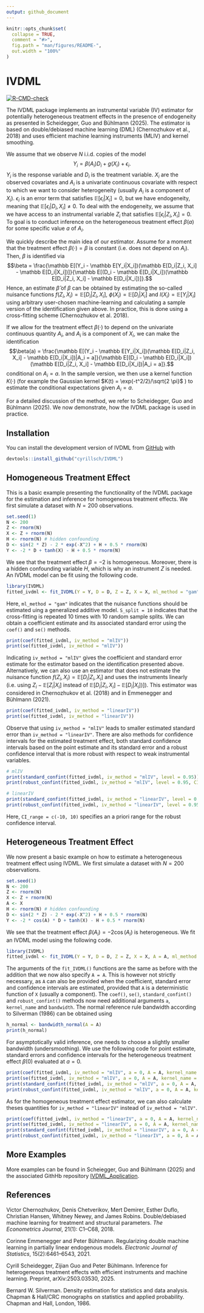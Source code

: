 ```yaml
---
output: github_document
---
```


<!-- README.md is generated from README.Rmd. Please edit that file -->

```r
knitr::opts_chunk$set(
  collapse = TRUE,
  comment = "#>",
  fig.path = "man/figures/README-",
  out.width = "100%"
)
```

# IVDML

<!-- badges: start -->
[![R-CMD-check](https://github.com/cyrillsch/IVDML/actions/workflows/R-CMD-check.yaml/badge.svg)](https://github.com/cyrillsch/IVDML/actions/workflows/R-CMD-check.yaml)
<!-- badges: end -->

The IVDML package implements an instrumental variable (IV) estimator for potentially heterogeneous treatment effects in the presence of endogeneity as presented in Scheidegger, Guo and Bühlmann (2025). The estimator is based on double/debiased machine learning (DML) (Chernozhukov et al., 2018) and uses efficient machine learning instruments (MLIV) and kernel smoothing. 

We assume that we observe $N$ i.i.d. copies of the model
$$Y_i = \beta(A_i)D_i + g(X_i) + \epsilon_i.$$
$Y_i$ is the response variable and $D_i$ is the treatment variable. $X_i$ are the observed covariates and $A_i$ is a univariate continuous covariate with respect to which we want to consider heterogeneity (usually $A_i$ is a component of $X_i$). $\epsilon_i$ is an error term that satisfies $\mathbb E[\epsilon_i|X_i] = 0$, but we have endogeneity, meaning that $\mathbb E[\epsilon_i|D_i, X_i]\neq 0$. To deal with the endogeneity, we assume that we have access to an instrumental variable $Z_i$ that satisfies $\mathbb E[\epsilon_i|Z_i, X_i] = 0$. To goal is to conduct inference on the heterogeneous treatment effect $\beta(a)$ for some specific value $a$ of $A_i$.

We quickly describe the main idea of our estimator. Assume for a moment that the treatment effect $\beta(\cdot) = \beta$ is constant (i.e. does not depend on $A_i$). Then, $\beta$ is identified via
$$\beta = \frac{\mathbb E[(Y_i - \mathbb E[Y_i|X_i])(\mathbb E[D_i|Z_i, X_i] - \mathbb E[D_i|X_i])]}{\mathbb E[(D_i - \mathbb E[D_i|X_i])(\mathbb E[D_i|Z_i, X_i] - \mathbb E[D_i|X_i])]}.$$
Hence, an estimate $\hat\beta$ of $\beta$ can be obtained by estimating the so-called nuisance functions
$f(Z_i, X_i) = \mathbb E[D_i|Z_i, X_i]$, $\phi(X_i) = \mathbb E[D_i|X_i]$ and $l(X_i) = \mathbb E[Y_i|X_i]$ using arbitrary user-chosen machine-learning and calculating a sample version of the identification given above. In practice, this is done using a cross-fitting scheme (Chernozhukov et al. 2018).

If we allow for the treatment effect $\beta(\cdot)$ to depend on the univariate continuous quantity $A_i$, and $A_i$ is a component of $X_i$, we can make the identification
$$\beta(a) = \frac{\mathbb E[(Y_i - \mathbb E[Y_i|X_i])(\mathbb E[D_i|Z_i, X_i] - \mathbb E[D_i|X_i])|A_i = a]}{\mathbb E[(D_i - \mathbb E[D_i|X_i])(\mathbb E[D_i|Z_i, X_i] - \mathbb E[D_i|X_i])|A_i = a]}.$$
conditional on $A_i = a$. In the sample version, we then use a kernel function $K(\cdot)$ (for example the Gaussian kernel $K(t) = \exp(-t^2/2)/\sqrt{2  \pi}$ ) to estimate the conditional expectations given $A_i = a$.

For a detailed discussion of the method, we refer to Scheidegger, Guo and Bühlmann (2025). We now demonstrate, how the IVDML package is used in practice.

## Installation

You can install the development version of IVDML from [GitHub](https://github.com/) with

``` r
devtools::install_github("cyrillsch/IVDML")
```

## Homogeneous Treatment Effect

This is a basic example presenting the functionality of the IVDML package for the estimation and inference for homogeneous treatment effects. We first simulate a dataset with $N = 200$ observations.

```r
set.seed(1)
N <- 200
Z <- rnorm(N)
X <- Z + rnorm(N)
H <- rnorm(N) # hidden confounding
D <- sin(2 * Z) - 2 * exp(-X^2) + H + 0.5 * rnorm(N)
Y <- -2 * D + tanh(X) - H + 0.5 * rnorm(N)
```
We see that the treatment effect $\beta = -2$ is homogeneous. Moreover, there is a hidden confounding variable $H$, which is why an instrument $Z$ is needed. An IVDML model can be fit using the following code.


```r
library(IVDML)
fitted_ivdml <- fit_IVDML(Y = Y, D = D, Z = Z, X = X, ml_method = "gam", S_split = 10)
```

Here, `ml_method = "gam"` indicates that the nuisance functions should be estimated uing a generalized additive model. `S_split = 10` indicates that the cross-fitting is repeated 10 times with 10 random sample splits. We can obtain a coefficient estimate and its associated standard error using the `coef()` and `se()` methods.

```r
print(coef(fitted_ivdml, iv_method = "mlIV"))
print(se(fitted_ivdml, iv_method = "mlIV"))
```
Indicating `iv_method = "mlIV"` gives the coefficient and standard error estimate for the estimator based on the identification presented above. Alternatively, we can also use an estimator that does not estimate the nuisance function $f(Z_i, X_i) = \mathbb E[D_i|Z_i, X_i]$ and uses the instruments linearly (i.e. using $Z_i - \mathbb E[Z_i|X_i]$ instead of $\mathbb E[D_i|Z_i, X_i] - \mathbb E[D_i|X_i])]$). This estimator was considered in Chernozhukov et al. (2018) and in Emmenegger and Bühlmann (2021).
```r
print(coef(fitted_ivdml, iv_method = "linearIV"))
print(se(fitted_ivdml, iv_method = "linearIV"))
```
Observe that using `iv_method = "mlIV"` leads to smaller estimated standard error than `iv_method = "linearIV"`. There are also methods for confidence intervals for the estimated treatment effect, both standard confidence intervals based on the point estimate and its standard error and a robust confidence interval that is more robust with respect to weak instrumental variables.

```r
# mlIV
print(standard_confint(fitted_ivdml, iv_method = "mlIV", level = 0.95))
print(robust_confint(fitted_ivdml, iv_method = "mlIV", level = 0.95, CI_range = c(-10, 10)))

# linearIV
print(standard_confint(fitted_ivdml, iv_method = "linearIV", level = 0.95))
print(robust_confint(fitted_ivdml, iv_method = "linearIV", level = 0.95, CI_range = c(-10, 10)))
```
Here, `CI_range = c(-10, 10)` specifies an a priori range for the robust confidence interval.

## Heterogeneous Treatment Effect

We now present a basic example on how to estimate a heterogeneous treatment effect using IVDML.
We first simulate a dataset with $N = 200$ observations.

```r
set.seed(1)
N <- 200
Z <- rnorm(N)
X <- Z + rnorm(N)
A <- X
H <- rnorm(N) # hidden confounding
D <- sin(2 * Z) - 2 * exp(-X^2) + H + 0.5 * rnorm(N)
Y <- -2 * cos(A) * D + tanh(X) - H + 0.5 * rnorm(N)
```
We see that the treatment effect $\beta(A_i) = -2 \cos(A_i)$ is heterogeneous. We fit an IVDML model using the following code.

```r
library(IVDML)
fitted_ivdml <- fit_IVDML(Y = Y, D = D, Z = Z, X = X, A = A, ml_method = "gam", S_split = 10)
```
The arguments of the `fit_IVDML()` functions are the same as before with the addition that we now also specify `A = A`. This is however not strictly necessary, as `A` can also be provided when the coefficient, standard error and confidence intervals are estimated, provided that `A` is a deterministic function of `X` (usually a component). The `coef()`, `se()`, `standard_confint()` and `robust_confint()` methods now need additional arguments `a`, `kernel_name` and `bandwidth`. The normal reference rule bandwidth according to Silverman (1986) can be obtained using

```r
h_normal <- bandwidth_normal(A = A)
print(h_normal)
```
For asymptotically valid inference, one needs to choose a slightly smaller bandwidth (undersmoothing). We use the following code for point estimate, standard errors and confidence intervals for the heterogeneous treatment effect $\beta(0)$ evaluated at $a = 0$.

```r
print(coef(fitted_ivdml, iv_method = "mlIV", a = 0, A = A, kernel_name = "gaussian", bandwidth = h_normal/N^0.1))
print(se(fitted_ivdml, iv_method = "mlIV", a = 0, A = A, kernel_name = "gaussian", bandwidth = h_normal/N^0.1))
print(standard_confint(fitted_ivdml, iv_method = "mlIV", a = 0, A = A, kernel_name = "gaussian", bandwidth = h_normal/N^0.1), level = 0.95)
print(robust_confint(fitted_ivdml, iv_method = "mlIV", a = 0, A = A, kernel_name = "gaussian", bandwidth = h_normal/N^0.1, level = 0.95, CI_range = c(-10, 10)))
```
As for the homogeneous treatment effect estimator, we can also calculate theses quantities for `iv_method = "linearIV"` instead of `iv_method = "mlIV"`.

```r
print(coef(fitted_ivdml, iv_method = "linearIV", a = 0, A = A, kernel_name = "gaussian", bandwidth = h_normal/N^0.1))
print(se(fitted_ivdml, iv_method = "linearIV", a = 0, A = A, kernel_name = "gaussian", bandwidth = h_normal/N^0.1))
print(standard_confint(fitted_ivdml, iv_method = "linearIV", a = 0, A = A, kernel_name = "gaussian", bandwidth = h_normal/N^0.1), level = 0.95)
print(robust_confint(fitted_ivdml, iv_method = "linearIV", a = 0, A = A, kernel_name = "gaussian", bandwidth = h_normal/N^0.1, level = 0.95, CI_range = c(-10, 10)))
```

## More Examples
More examples can be found in Scheiegger, Guo and Bühlmann (2025) and the associated GithHb repository [IVDML_Application](https://github.com/cyrillsch/IVDML_Application).


## References
Victor Chernozhukov, Denis Chetverikov, Mert Demirer, Esther Duflo, Christian Hansen, Whitney Newey, and James Robins. Double/debiased machine learning for treatment and structural parameters. *The Econometrics Journal*, 21(1): C1–C68, 2018.

Corinne Emmenegger and Peter Bühlmann. Regularizing double machine learning
in partially linear endogenous models. *Electronic Journal of Statistics*, 15(2):6461–6543, 2021.

Cyrill Scheidegger, Zijian Guo and Peter Bühlmann. Inference for heterogeneous treatment effects with efficient instruments and machine learning. Preprint, arXiv:2503.03530, 2025.

Bernard W. Silverman. Density estimation for statistics and data analysis. Chapman & Hall/CRC monographs on statistics and applied probability. Chapman and Hall, London, 1986.
